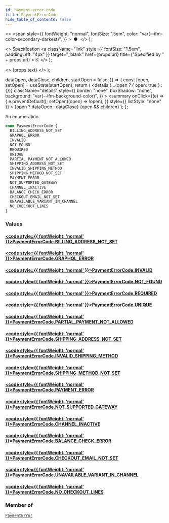 ```yaml
---
id: payment-error-code
title: PaymentErrorCode
hide_table_of_contents: false
---
```


  <>
    <span
      style={{
        fontWeight: "normal",
        fontSize: ".5em",
        color: "var(--ifm-color-secondary-darkest)",
      }}
    >
      &nbsp;●&nbsp;
    </span>
  </>
);

  <>
    Specification
    <a
      className="link"
      style={{ fontSize: "1.5em", paddingLeft: "4px" }}
      target="\_blank"
      href={props.url}
      title={"Specified by " + props.url}
    >
      ⎘
    </a>
  </>
);

  <>
    <span className={props.class}>{props.text}</span>
  </>
);


  dataOpen,
  dataClose,
  children,
  startOpen = false,
}) => {
  const [open, setOpen] = useState(startOpen);
  return (
    <details
      {...(open ? { open: true } : {})}
      className="details"
      style={{
        border: "none",
        boxShadow: "none",
        background: "var(--ifm-background-color)",
      }}
    >
      <summary
        onClick={(e) => {
          e.preventDefault();
          setOpen((open) => !open);
        }}
        style={{ listStyle: "none" }}
      >
        {open ? dataOpen : dataClose}
      </summary>
      {open && children}
    </details>
  );
};

An enumeration.

```graphql
enum PaymentErrorCode {
  BILLING_ADDRESS_NOT_SET
  GRAPHQL_ERROR
  INVALID
  NOT_FOUND
  REQUIRED
  UNIQUE
  PARTIAL_PAYMENT_NOT_ALLOWED
  SHIPPING_ADDRESS_NOT_SET
  INVALID_SHIPPING_METHOD
  SHIPPING_METHOD_NOT_SET
  PAYMENT_ERROR
  NOT_SUPPORTED_GATEWAY
  CHANNEL_INACTIVE
  BALANCE_CHECK_ERROR
  CHECKOUT_EMAIL_NOT_SET
  UNAVAILABLE_VARIANT_IN_CHANNEL
  NO_CHECKOUT_LINES
}
```

### Values

#### [<code style={{ fontWeight: 'normal' }}>PaymentErrorCode.<b>BILLING_ADDRESS_NOT_SET</b></code>](#)

>

#### [<code style={{ fontWeight: 'normal' }}>PaymentErrorCode.<b>GRAPHQL_ERROR</b></code>](#)

>

#### [<code style={{ fontWeight: 'normal' }}>PaymentErrorCode.<b>INVALID</b></code>](#)

>

#### [<code style={{ fontWeight: 'normal' }}>PaymentErrorCode.<b>NOT_FOUND</b></code>](#)

>

#### [<code style={{ fontWeight: 'normal' }}>PaymentErrorCode.<b>REQUIRED</b></code>](#)

>

#### [<code style={{ fontWeight: 'normal' }}>PaymentErrorCode.<b>UNIQUE</b></code>](#)

>

#### [<code style={{ fontWeight: 'normal' }}>PaymentErrorCode.<b>PARTIAL_PAYMENT_NOT_ALLOWED</b></code>](#)

>

#### [<code style={{ fontWeight: 'normal' }}>PaymentErrorCode.<b>SHIPPING_ADDRESS_NOT_SET</b></code>](#)

>

#### [<code style={{ fontWeight: 'normal' }}>PaymentErrorCode.<b>INVALID_SHIPPING_METHOD</b></code>](#)

>

#### [<code style={{ fontWeight: 'normal' }}>PaymentErrorCode.<b>SHIPPING_METHOD_NOT_SET</b></code>](#)

>

#### [<code style={{ fontWeight: 'normal' }}>PaymentErrorCode.<b>PAYMENT_ERROR</b></code>](#)

>

#### [<code style={{ fontWeight: 'normal' }}>PaymentErrorCode.<b>NOT_SUPPORTED_GATEWAY</b></code>](#)

>

#### [<code style={{ fontWeight: 'normal' }}>PaymentErrorCode.<b>CHANNEL_INACTIVE</b></code>](#)

>

#### [<code style={{ fontWeight: 'normal' }}>PaymentErrorCode.<b>BALANCE_CHECK_ERROR</b></code>](#)

>

#### [<code style={{ fontWeight: 'normal' }}>PaymentErrorCode.<b>CHECKOUT_EMAIL_NOT_SET</b></code>](#)

>

#### [<code style={{ fontWeight: 'normal' }}>PaymentErrorCode.<b>UNAVAILABLE_VARIANT_IN_CHANNEL</b></code>](#)

>

#### [<code style={{ fontWeight: 'normal' }}>PaymentErrorCode.<b>NO_CHECKOUT_LINES</b></code>](#)

>

### Member of

[`PaymentError`](../../../api-reference/payments/objects/payment-error) <Badge class="badge badge--secondary" text="object"/>

